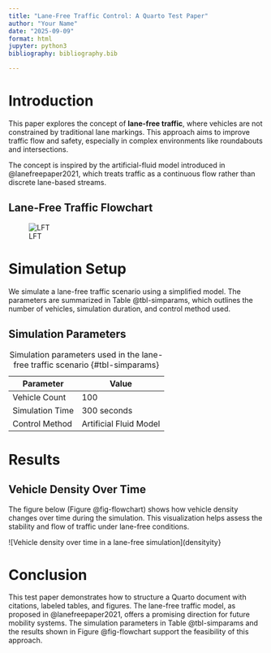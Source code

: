 ```yaml
---
title: "Lane-Free Traffic Control: A Quarto Test Paper"
author: "Your Name"
date: "2025-09-09"
format: html
jupyter: python3
bibliography: bibliography.bib

---
```


# Introduction {#sec-intro}

This paper explores the concept of **lane-free traffic**, where vehicles are not constrained by traditional lane markings. This approach aims to improve traffic flow and safety, especially in complex environments like roundabouts and intersections.

The concept is inspired by the artificial-fluid model introduced in @lanefreepaper2021, which treats traffic as a continuous flow rather than discrete lane-based streams.

## Lane-Free Traffic Flowchart

![LFT](flowchart.png){#fig-flowchart}


# Simulation Setup {#sec-setup}

We simulate a lane-free traffic scenario using a simplified model. The parameters are summarized in Table @tbl-simparams, which outlines the number of vehicles, simulation duration, and control method used.

## Simulation Parameters

| Parameter         | Value        |
|------------------|--------------|
| Vehicle Count     | 100          |
| Simulation Time   | 300 seconds  |
| Control Method    | Artificial Fluid Model |

: Simulation parameters used in the lane-free traffic scenario {#tbl-simparams}

# Results {#sec-results}

## Vehicle Density Over Time

The figure below (Figure @fig-flowchart) shows how vehicle density changes over time during the simulation. This visualization helps assess the stability and flow of traffic under lane-free conditions.

![Vehicle density over time in a lane-free simulation](densityity}

# Conclusion {#sec-conclusion}

This test paper demonstrates how to structure a Quarto document with citations, labeled tables, and figures. The lane-free traffic model, as proposed in @lanefreepaper2021, offers a promising direction for future mobility systems. The simulation parameters in Table @tbl-simparams and the results shown in Figure @fig-flowchart support the feasibility of this approach.
